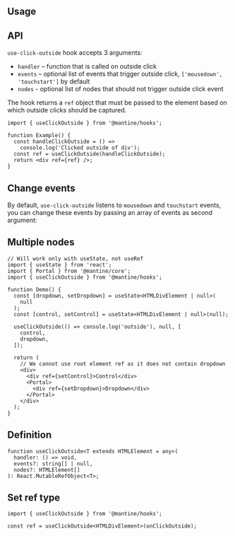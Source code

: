 

## Usage

<Demo data={HooksDemos.useClickOutsideUsage} />

## API

`use-click-outside` hook accepts 3 arguments:

- `handler` – function that is called on outside click
- `events` – optional list of events that trigger outside click, `['mousedown', 'touchstart']` by default
- `nodes` - optional list of nodes that should not trigger outside click event

The hook returns a `ref` object that must be passed to the element
based on which outside clicks should be captured.

```tsx
import { useClickOutside } from '@mantine/hooks';

function Example() {
  const handleClickOutside = () =>
    console.log('Clicked outside of div');
  const ref = useClickOutside(handleClickOutside);
  return <div ref={ref} />;
}
```

## Change events

By default, `use-click-outside` listens to `mousedown` and `touchstart` events,
you can change these events by passing an array of events as second argument:

<Demo data={HooksDemos.useClickOutsideEvents} />

## Multiple nodes

```tsx
// Will work only with useState, not useRef
import { useState } from 'react';
import { Portal } from '@mantine/core';
import { useClickOutside } from '@mantine/hooks';

function Demo() {
  const [dropdown, setDropdown] = useState<HTMLDivElement | null>(
    null
  );
  const [control, setControl] = useState<HTMLDivElement | null>(null);

  useClickOutside(() => console.log('outside'), null, [
    control,
    dropdown,
  ]);

  return (
    // We cannot use root element ref as it does not contain dropdown
    <div>
      <div ref={setControl}>Control</div>
      <Portal>
        <div ref={setDropdown}>Dropdown</div>
      </Portal>
    </div>
  );
}
```

## Definition

```tsx
function useClickOutside<T extends HTMLElement = any>(
  handler: () => void,
  events?: string[] | null,
  nodes?: HTMLElement[]
): React.MutableRefObject<T>;
```

## Set ref type

```tsx
import { useClickOutside } from '@mantine/hooks';

const ref = useClickOutside<HTMLDivElement>(onClickOutside);
```
